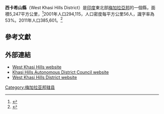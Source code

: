 {{India Districts
|Name = 西卡希山
|Local = 
|State = 梅加拉亚邦
|Division = 
|Map = West Khasi Hills in Meghalaya (India).svg
|HQ = 农格斯托伊恩
|Area = 5247 
|Rain = 
|Population = 294,115
|Year = 2001年
|Density = 56
|Literacy = 53%
|SexRatio = 
|Assembly = 7
|Highways = 
|Website = http://westkhasihills.nic.in
}}
'''西卡希山縣'''（West Khasi Hills District）是[[印度|印度]]東北部[[梅加拉亞邦|梅加拉亞邦]]的一個縣，面積5,247平方公里，<ref>{{cite web |url=http://westkhasihills.nic.in/district_prof.html |title=存档副本 |accessdate=2015年2月20日 |deadurl=yes |archiveurl=https://web.archive.org/web/20150221091037/http://westkhasihills.nic.in/district_prof.html |archivedate=2015年2月21日 |df= }}</ref>2001年人口294,115，人口密度每平方公里56人，識字率為53%。2011年人口385,601。<ref>{{cite web |url=http://westkhasihills.nic.in/district.html |title=存档副本 |accessdate=2015年2月20日 |deadurl=yes |archiveurl=https://web.archive.org/web/20150221091032/http://westkhasihills.nic.in/district.html |archivedate=2015年2月21日 |df= }}</ref>

==參考文獻==
{{Reflist|2}}

==外部連結==
* [https://web.archive.org/web/20080621130054/http://westkhasihills.nic.in/ West Khasi Hills website]
* [http://khadc.nic.in  Khasi Hills Autonomous District Council website]{{Wayback|url=http://khadc.nic.in/ |date=20190328072823 }}
* [https://web.archive.org/web/20080827162419/http://westkhasihills.gov.in/MainFolder/cultures.htm West Khasi Hills District website]

{{coord|25.5167|N|91.2667|E|type:adm3rd_source:itwiki|display=title}}

{{印度行政区划小作品}}
[[Category:梅加拉亚邦辖县|Category:梅加拉亚邦辖县]]
